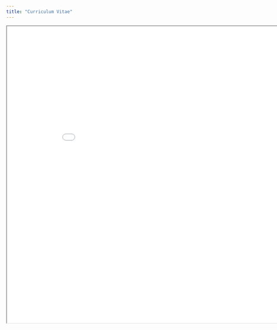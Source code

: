 ```yaml
---
title: "Curriculum Vitae"
---
```

<iframe width="900" height="800" src="images/CV_JeongJun Moon.pdf">

</iframe>
